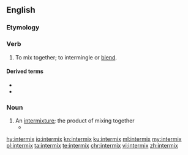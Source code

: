 ==English==

===Etymology===
{{prefix|inter|mix|lang=en}}

===Verb===
{{en-verb|es}}

# {{label|en|transitive}} To mix together; to intermingle or [[blend]].

====Derived terms====
* {{l|en|intermixture}}
* {{l|en|intermixer}}

===Noun===
{{en-noun|es}}

# An [[intermixture]]; the product of mixing together
#* {{quote-book|1973|Wilson Brian Key|Subliminal Seduction|url=http://books.google.com/books?id=Ah-SAAAAIAAJ|isbn=0138590907|page=83
|passage=This idealized structure may not exist in reality, considering the high divorce rate and the '''intermixes''' of maternal-paternal dominance characteristics.}}

[[hy:intermix]]
[[io:intermix]]
[[kn:intermix]]
[[ku:intermix]]
[[ml:intermix]]
[[my:intermix]]
[[pl:intermix]]
[[ta:intermix]]
[[te:intermix]]
[[chr:intermix]]
[[vi:intermix]]
[[zh:intermix]]